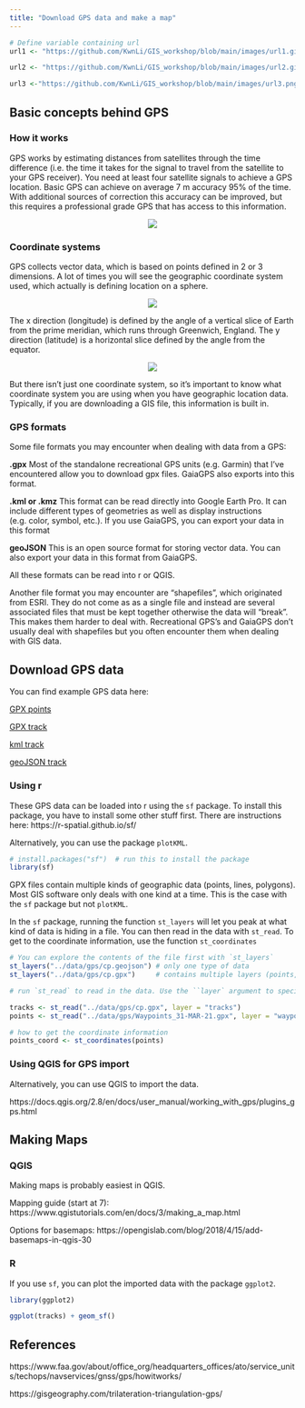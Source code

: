 ```yaml
---
title: "Download GPS data and make a map"
---
```


```r
# Define variable containing url
url1 <- "https://github.com/KwnLi/GIS_workshop/blob/main/images/url1.gif?raw=true"

url2 <- "https://github.com/KwnLi/GIS_workshop/blob/main/images/url2.gif?raw=true"

url3 <-"https://github.com/KwnLi/GIS_workshop/blob/main/images/url3.png?raw=true"
```

## Basic concepts behind GPS

### How it works

GPS works by estimating distances from satellites through the time difference (i.e. the time it takes for the signal to travel from the satellite to your GPS receiver). You need at least four satellite signals to achieve a GPS location. Basic GPS can achieve on average 7 m accuracy 95% of the time. With additional sources of correction this accuracy can be improved, but this requires a professional grade GPS that has access to this information.

<center><img src="`r url3`"></center>

### Coordinate systems

GPS collects vector data, which is based on points defined in 2 or 3 dimensions. A lot of times you will see the geographic coordinate system used, which actually is defining location on a sphere. 

<center><img src="`r url1`"></center>

The x direction (longitude) is defined by the angle of a vertical slice of Earth from the prime meridian, which runs through Greenwich, England. The y direction (latitude) is a horizontal slice defined by the angle from the equator.

<center><img src="`r url2`"></center>

But there isn't just one coordinate system, so it's important to know what coordinate system you are using when you have geographic location data. Typically, if you are downloading a GIS file, this information is built in.


### GPS formats

Some file formats you may encounter when dealing with data from a GPS:

**.gpx** Most of the standalone recreational GPS units (e.g. Garmin) that I've encountered allow you to download gpx files. GaiaGPS also exports into this format.

**.kml or .kmz** This format can be read directly into Google Earth Pro. It can include different types of geometries as well as display instructions (e.g. color, symbol, etc.). If you use GaiaGPS, you can export your data in this format

**geoJSON** This is an open source format for storing vector data. You can also export your data in this format from GaiaGPS.

All these formats can be read into r or QGIS.

Another file format you may encounter are "shapefiles", which originated from ESRI. They do not come as as a single file and instead are several associated files that must be kept together otherwise the data will "break". This makes them harder to deal with. Recreational GPS's and GaiaGPS don't usually deal with shapefiles but you often encounter them when dealing with GIS data.

## Download GPS data

You can find example GPS data here:

[GPX points](https://drive.google.com/open?id=1lVvyGvUi4W82GAmS7ToLvC3vBal5wcz9&authuser=likevin%40umich.edu&usp=drive_fs)

[GPX track](https://drive.google.com/open?id=1lZHyiDPTvuKHhX-gWH8-dsxaszwMyUxG&authuser=likevin%40umich.edu&usp=drive_fs)

[kml track](https://drive.google.com/open?id=1lWmvv6L2E7Ipk7elbTJYQTeAgpEDvsfz&authuser=likevin%40umich.edu&usp=drive_fs)

[geoJSON track](https://drive.google.com/open?id=1lab7fO0hWPdvDl2sX9jKWOGQ1lFtwiD-&authuser=likevin%40umich.edu&usp=drive_fs)

### Using r

These GPS data can be loaded into r using the `sf` package. To install this package, you have to install some other stuff first. There are instructions here: https://r-spatial.github.io/sf/

Alternatively, you can use the package `plotKML`.

```r
# install.packages("sf")  # run this to install the package
library(sf)

```

GPX files contain multiple kinds of geographic data (points, lines, polygons). Most GIS software only deals with one kind at a time. This is the case with the `sf` package but not `plotKML`.

In the `sf` package, running the function `st_layers` will let you peak at what kind of data is hiding in a file. You can then read in the data with `st_read`. To get to the coordinate information, use the function `st_coordinates`

```r
# You can explore the contents of the file first with `st_layers`
st_layers("../data/gps/cp.geojson") # only one type of data
st_layers("../data/gps/cp.gpx")     # contains multiple layers (points, line string, etc.)

# run `st_read` to read in the data. Use the ``layer` argument to specify the layer name

tracks <- st_read("../data/gps/cp.gpx", layer = "tracks")
points <- st_read("../data/gps/Waypoints_31-MAR-21.gpx", layer = "waypoints")

# how to get the coordinate information
points_coord <- st_coordinates(points)

```


### Using QGIS for GPS import

Alternatively, you can use QGIS to import the data.

https://docs.qgis.org/2.8/en/docs/user_manual/working_with_gps/plugins_gps.html

## Making Maps

### QGIS

Making maps is probably easiest in QGIS.

Mapping guide (start at 7): https://www.qgistutorials.com/en/docs/3/making_a_map.html

Options for basemaps: https://opengislab.com/blog/2018/4/15/add-basemaps-in-qgis-30

### R

If you use `sf`, you can plot the imported data with the package `ggplot2`.

```r
library(ggplot2)

ggplot(tracks) + geom_sf()

```

## References
https://www.faa.gov/about/office_org/headquarters_offices/ato/service_units/techops/navservices/gnss/gps/howitworks/

https://gisgeography.com/trilateration-triangulation-gps/